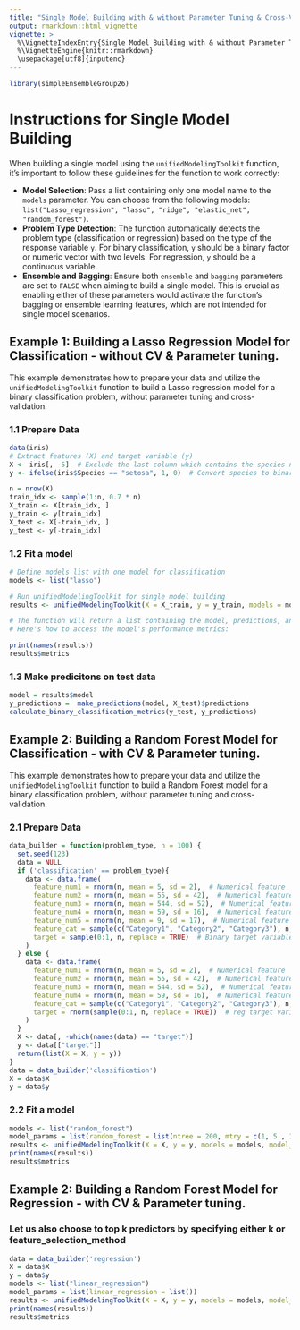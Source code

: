 ```yaml
---
title: "Single Model Building with & without Parameter Tuning & Cross-Validation"
output: rmarkdown::html_vignette
vignette: >
  %\VignetteIndexEntry{Single Model Building with & without Parameter Tuning & Cross-Validation}
  %\VignetteEngine{knitr::rmarkdown}
  \usepackage[utf8]{inputenc}
---
```


```r
library(simpleEnsembleGroup26)
```

# Instructions for Single Model Building

When building a single model using the `unifiedModelingToolkit` function, it's important to follow these guidelines for the function to work correctly:

-   **Model Selection**: Pass a list containing only one model name to the `models` parameter. You can choose from the following models: `list("Lasso_regression", "lasso", "ridge", "elastic_net", "random_forest")`.
-   **Problem Type Detection**: The function automatically detects the problem type (classification or regression) based on the type of the response variable `y`. For binary classification, `y` should be a binary factor or numeric vector with two levels. For regression, `y` should be a continuous variable.
-   **Ensemble and Bagging**: Ensure both `ensemble` and `bagging` parameters are set to `FALSE` when aiming to build a single model. This is crucial as enabling either of these parameters would activate the function's bagging or ensemble learning features, which are not intended for single model scenarios.

## Example 1: Building a Lasso Regression Model for Classification - without CV & Parameter tuning.

This example demonstrates how to prepare your data and utilize the `unifiedModelingToolkit` function to build a Lasso regression model for a binary classification problem, without parameter tuning and cross-validation.

### 1.1 Prepare Data

```r
data(iris)
# Extract features (X) and target variable (y)
X <- iris[, -5]  # Exclude the last column which contains the species names
y <- ifelse(iris$Species == "setosa", 1, 0)  # Convert species to binary labels (1 for setosa, 0 for non-setosa)

n = nrow(X)
train_idx <- sample(1:n, 0.7 * n)
X_train <- X[train_idx, ]
y_train <- y[train_idx]
X_test <- X[-train_idx, ]
y_test <- y[-train_idx]
```

### 1.2 Fit a model

```r
# Define models list with one model for classification
models <- list("lasso")

# Run unifiedModelingToolkit for single model building
results <- unifiedModelingToolkit(X = X_train, y = y_train, models = models, parameter_tuning = FALSE)

# The function will return a list containing the model, predictions, and metrics
# Here's how to access the model's performance metrics:

print(names(results))
results$metrics
```
### 1.3 Make predicitons on test data
```r
model = results$model
y_predictions =  make_predictions(model, X_test)$predictions
calculate_binary_classification_metrics(y_test, y_predictions)
```

## Example 2: Building a Random Forest Model for Classification - with CV & Parameter tuning.

This example demonstrates how to prepare your data and utilize the `unifiedModelingToolkit` function to build a Random Forest model for a binary classification problem, without parameter tuning and cross-validation.

### 2.1 Prepare Data

```r
data_builder = function(problem_type, n = 100) {
  set.seed(123)
  data = NULL
  if ('classification' == problem_type){
    data <- data.frame(
      feature_num1 = rnorm(n, mean = 5, sd = 2),  # Numerical feature
      feature_num2 = rnorm(n, mean = 55, sd = 42),  # Numerical feature
      feature_num3 = rnorm(n, mean = 544, sd = 52),  # Numerical feature
      feature_num4 = rnorm(n, mean = 59, sd = 16),  # Numerical feature
      feature_num5 = rnorm(n, mean = 9, sd = 17),  # Numerical feature
      feature_cat = sample(c("Category1", "Category2", "Category3"), n, replace = TRUE),  # Categorical feature
      target = sample(0:1, n, replace = TRUE)  # Binary target variable
    )
  } else {
    data <- data.frame(
      feature_num1 = rnorm(n, mean = 5, sd = 2),  # Numerical feature
      feature_num2 = rnorm(n, mean = 55, sd = 42),  # Numerical feature
      feature_num3 = rnorm(n, mean = 544, sd = 52),  # Numerical feature
      feature_num4 = rnorm(n, mean = 59, sd = 16),  # Numerical feature
      feature_cat = sample(c("Category1", "Category2", "Category3"), n, replace = TRUE),  # Categorical feature
      target = rnorm(sample(0:1, n, replace = TRUE))  # reg target variable
    )
  }
  X <- data[, -which(names(data) == "target")]
  y <- data[["target"]]
  return(list(X = X, y = y))
}
data = data_builder('classification')
X = data$X
y = data$y
```


### 2.2 Fit a model

```r
models <- list("random_forest")
model_params = list(random_forest = list(ntree = 200, mtry = c(1, 5 , 10), improve = 0.025))
results <- unifiedModelingToolkit(X = X, y = y, models = models, model_tuning_params = model_params, parameter_tuning = TRUE)
print(names(results))
results$metrics
```
## Example 2: Building a Random Forest Model for Regression - with CV & Parameter tuning.
### Let us also choose to top k predictors by specifying either k or feature_selection_method
```r
data = data_builder('regression')
X = data$X
y = data$y
models <- list("linear_regression")
model_params = list(linear_regression = list())
results <- unifiedModelingToolkit(X = X, y = y, models = models, model_tuning_params = model_params, parameter_tuning = TRUE, scale_data = TRUE, k = 4)
print(names(results))
results$metrics
```


